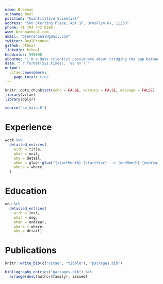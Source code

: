 ```yaml
---
name: Brennan
surname: Beal
position: "Quantitative Scientist"
address: "500 Sterling Place, Apt 1F, Brooklyn NY, 11238"
phone: +1 704 742 0288
www: brennanbeal.com
email: "brennanbeal@gmail.com"
twitter: BealBrennan
github: btbeal
linkedin: btbeal
headcolor: 990000
aboutme: "I'm a data scientist passionate about bridging the gap between data and decision-making - let's build something together!" 
date: "`r format(Sys.time(), '%B %Y')`"
output: 
  vitae::awesomecv:
    page_total: true
---
```


```r
knitr::opts_chunk$set(echo = FALSE, warning = FALSE, message = FALSE)
library(vitae)
library(dplyr)

source('cv_data.R')

```

# Experience

```r
work %>% 
  detailed_entries(
    with = title,
    what = unit,
    why = detail,
    when = glue::glue("{startMonth} {startYear} --> {endMonth} {endYear}",.na = ""),
    where = where
  )
```

# Education

```r
edu %>% 
  detailed_entries(
    with = inst,
    what = deg,
    when = endYear,
    where = where,
    why = detail)
```
# Publications

```r
knitr::write_bib(c("vitae", "tibble"), "packages.bib")

bibliography_entries("packages.bib") %>%
  arrange(desc(author$family), issued)
```

